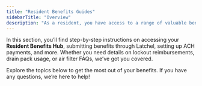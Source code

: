 ```yaml
---
title: "Resident Benefits Guides"
sidebarTitle: "Overview"
description: "As a resident, you have access to a range of valuable benefits designed to make your living experience more convenient and rewarding. This guide provides everything you need to navigate and take full advantage of your resident perks."
---
```




In this section, you’ll find step-by-step instructions on accessing your **Resident Benefits Hub**, submitting benefits through Latchel, setting up ACH payments, and more. Whether you need details on lockout reimbursements, drain pack usage, or air filter FAQs, we’ve got you covered.



Explore the topics below to get the most out of your benefits. If you have any questions, we’re here to help!